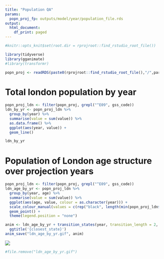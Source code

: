 ```yaml
---
title: "Population QA"
params:
  popn_proj_fp: outputs/model/year/population_file.rds
output:
  html_document:
    df_print: paged
---
```


```r

#knitr::opts_knit$set(root.dir = rprojroot::find_rstudio_root_file())

```

```r
library(tidyverse)
library(gganimate)
#library(transformr)
```

```r
popn_proj <- readRDS(paste0(rprojroot::find_rstudio_root_file(),"/",params$popn_proj_fp))
```
# Total london population by year
```r
popn_proj_ldn <- filter(popn_proj, grepl("^E09", gss_code))
ldn_by_yr <- popn_proj_ldn %>%
  group_by(year) %>%
  summarise(value = sum(value)) %>%
  as.data.frame() %>%
  ggplot(aes(year, value)) +
  geom_line() 

ldn_by_yr

```

# Population of London age structure over projection years
```r
popn_proj_ldn <- filter(popn_proj, grepl("^E09", gss_code))
ldn_age_by_yr <- popn_proj_ldn %>%
  group_by(year, age) %>%
  summarise(value = sum(value)) %>%
  ggplot(aes(age, value, colour = as.character(year))) +
  scale_colour_manual(values = c(rep("black", length(min(popn_proj_ldn$year):2018)), rep("red", length(2019:max(popn_proj_ldn$year))))) +
  geom_point() +
  theme(legend.position = "none")

anim <- ldn_age_by_yr + transition_states(year, transition_length = 2, state_length = 1) +
  ggtitle('{closest_state}')
anim_save("ldn_age_by_yr.gif", anim)

```

![](ldn_age_by_yr.gif)
```r
#file.remove("ldn_age_by_yr.gif")
```


